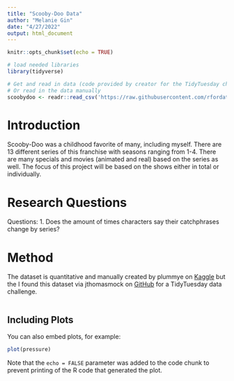 ```yaml
---
title: "Scooby-Doo Data"
author: "Melanie Gin"
date: "4/27/2022"
output: html_document
---
```


```r
knitr::opts_chunk$set(echo = TRUE)

# load needed libraries
library(tidyverse)

# Get and read in data (code provided by creator for the TidyTuesday challenge)
# Or read in the data manually
scoobydoo <- readr::read_csv('https://raw.githubusercontent.com/rfordatascience/tidytuesday/master/data/2021/2021-07-13/scoobydoo.csv')
```

# Introduction
Scooby-Doo was a childhood favorite of many, including myself. There are 13 different series of this franchise with seasons ranging from 1-4. There are many specials and movies (animated and real) based on the series as well. The focus of this project will be based on the shows either in total or individually. 

# Research Questions
Questions:
1. Does the amount of times characters say their catchphrases change by series?

# Method
The dataset is quantitative and manually created by plummye on [Kaggle](https://www.kaggle.com/datasets/williamschooleman/scoobydoo-complete) but the I found this dataset via jthomasmock on [GitHub](https://github.com/rfordatascience/tidytuesday/blob/master/data/2021/2021-07-13/readme.md) for a TidyTuesday data challenge.

```r



```

## Including Plots

You can also embed plots, for example:

```r
plot(pressure)
```

Note that the `echo = FALSE` parameter was added to the code chunk to prevent printing of the R code that generated the plot.
